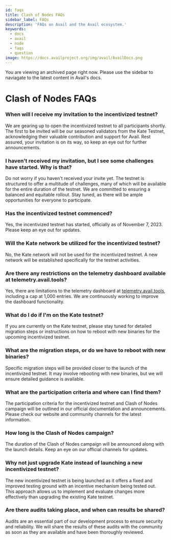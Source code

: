 ```yaml
---
id: faqs
title: Clash of Nodes FAQs
sidebar_label: FAQs
description: 'FAQs on Avail and the Avail ecosystem.'
keywords:
  - docs
  - avail
  - node
  - faqs
  - question
image: https://docs.availproject.org/img/avail/AvailDocs.png
---
```


<Callout type="warning" emoji="⚠️">
You are viewing an archived page right now. Please use the sidebar to naviagate to the latest content in Avail's docs.
</Callout>

# Clash of Nodes FAQs

### When will I receive my invitation to the incentivized testnet?

We are gearing up to open the incentivized testnet to all participants shortly. The first to be invited will be our seasoned validators from the Kate Testnet, acknowledging their valuable contribution and support for Avail. Rest assured, your invitation is on its way, so keep an eye out for further announcements.

### I haven't received my invitation, but I see some challenges have started. Why is that?

Do not worry if you haven't received your invite yet. The testnet is structured to offer a multitude of challenges, many of which will be available for the entire duration of the testnet. We are committed to ensuring a balanced and equitable rollout. Stay tuned, as there will be ample opportunities for everyone to participate.

### Has the incentivized testnet commenced?

Yes, the incentivized testnet has started, officially as of November 7, 2023. Please keep an eye out for updates.

### Will the Kate network be utilized for the incentivized testnet?

No, the Kate network will not be used for the incentivized testnet. A new network will be established specifically for the testnet activities.

### Are there any restrictions on the telemetry dashboard available at telemetry.avail.tools?

Yes, there are limitations to the telemetry dashboard at [<ins>telemetry.avail.tools</ins>](https://telemetry.avail.tools), including a cap at 1,000 entries. We are continuously working to improve the dashboard functionality.

### What do I do if I'm on the Kate testnet?

If you are currently on the Kate testnet, please stay tuned for detailed migration steps or instructions on how to reboot with new binaries for the upcoming incentivized testnet.

### What are the migration steps, or do we have to reboot with new binaries?

Specific migration steps will be provided closer to the launch of the incentivized testnet. It may involve rebooting with new binaries, but we will ensure detailed guidance is available.

### What are the participation criteria and where can I find them?

The participation criteria for the incentivized testnet and Clash of Nodes campaign will be outlined in our official documentation and announcements. Please check our website and community channels for the latest information.

### How long is the Clash of Nodes campaign?

The duration of the Clash of Nodes campaign will be announced along with the launch details. Keep an eye on our official channels for updates.

### Why not just upgrade Kate instead of launching a new incentivized testnet?

The new incentivized testnet is being launched as it offers a fixed and improved testing ground with an incentive mechanism being tested out. This approach allows us to implement and evaluate changes more effectively than upgrading the existing Kate testnet.

### Are there audits taking place, and when can results be shared?

Audits are an essential part of our development process to ensure security and reliability. We will share the results of these audits with the community as soon as they are available and have been thoroughly reviewed.